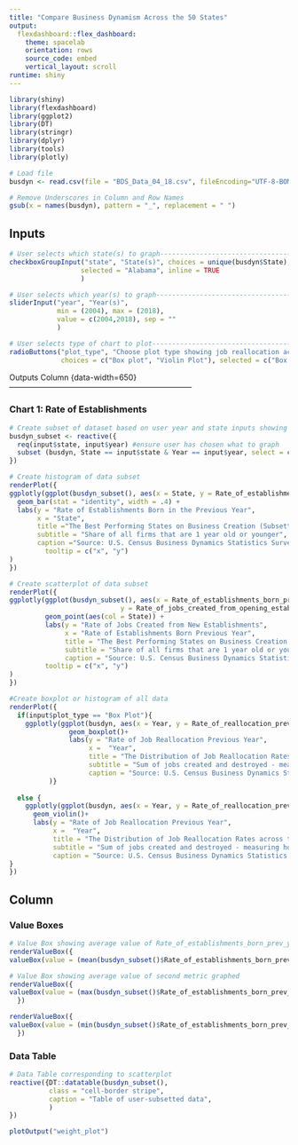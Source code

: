 ---
title: "Compare Business Dynamism Across the 50 States"
output: 
  flexdashboard::flex_dashboard:
    theme: spacelab
    orientation: rows
    source_code: embed
    vertical_layout: scroll
runtime: shiny
---

```{r setup, include=FALSE}
library(shiny)
library(flexdashboard)
library(ggplot2)
library(DT)
library(stringr)
library(dplyr)
library(tools)
library(plotly)

# Load file
busdyn <- read.csv(file = "BDS_Data_04_18.csv", fileEncoding="UTF-8-BOM")

# Remove Underscores in Column and Row Names
gsub(x = names(busdyn), pattern = "_", replacement = " ") 

```
Inputs {.sidebar}
-----------------------------------------------------------------------
```{r sidebar}
# User selects which state(s) to graph------------------------------------------
checkboxGroupInput("state", "State(s)", choices = unique(busdyn$State),
                  selected = "Alabama", inline = TRUE
                  )

# User selects which year(s) to graph-------------------------------------------
sliderInput("year", "Year(s)",
            min = (2004), max = (2018),
            value = c(2004,2018), sep = ""
            )

# User selects type of chart to plot---------------------------------------------
radioButtons("plot_type", "Choose plot type showing job reallocation across all states", 
             choices = c("Box plot", "Violin Plot"), selected = c("Box plot"))
```
Outputs
Column {data-width=650}
-----------------------------------------------------------------------

### Chart 1: Rate of Establishments

```{r plots}
# Create subset of dataset based on user year and state inputs showing new estabs
busdyn_subset <- reactive({
  req(input$state, input$year) #ensure user has chosen what to graph
  subset (busdyn, State == input$state & Year == input$year, select = c(State, Year, Rate_of_establishments_born_prev_year, Rate_of_jobs_created_from_opening_establishments_prev_year))
})

# Create histogram of data subset
renderPlot({
ggplotly(ggplot(busdyn_subset(), aes(x = State, y = Rate_of_establishments_born_prev_year)) +
  geom_bar(stat = "identity", width = .4) +
  labs(y = "Rate of Establishments Born in the Previous Year",
       x = "State",
       title ="The Best Performing States on Business Creation (Subsetted Data)",
       subtitle = "Share of all firms that are 1 year old or younger",
       caption ="Source: U.S. Census Business Dynamics Statistics Survey"),
         tooltip = c("x", "y")
)
})

# Create scatterplot of data subset
renderPlot({
ggplotly(ggplot(busdyn_subset(), aes(x = Rate_of_establishments_born_prev_year,
                            y = Rate_of_jobs_created_from_opening_establishments_prev_year)) + 
         geom_point(aes(col = State)) +
         labs(y = "Rate of Jobs Created from New Establishments",
              x = "Rate of Establishments Born Previous Year",
              title = "The Best Performing States on Business Creation and Resultant Jobs (Subsetted Data)",
              subtitle = "Share of all firms that are 1 year old or younger and share of jobs at these firms", 
              caption = "Source: U.S. Census Business Dynamics Statistics Survey"),
         tooltip = c("x", "y")
)
})

#Create boxplot or histogram of all data
renderPlot({
  if(input$plot_type == "Box Plot"){
    ggplotly(ggplot(busdyn, aes(x = Year, y = Rate_of_reallocation_prev_year)) +
               geom_boxplot()+
               labs(y = "Rate of Job Reallocation Previous Year",
                    x =  "Year",
                    title = "The Distribution of Job Reallocation Rates across the States, 2004-2018",
                    subtitle = "Sum of jobs created and destroyed - measuring how quickly jobs more from shrinking to expanding firms",
                    caption = "Source: U.S. Census Business Dynamics Statistics Survey")
          )}
    
  else {
    ggplotly(ggplot(busdyn, aes(x = Year, y = Rate_of_reallocation_prev_year)) +
      geom_violin()+
      labs(y = "Rate of Job Reallocation Previous Year",
           x =  "Year",
           title = "The Distribution of Job Reallocation Rates across the States, 2004-2018",
           subtitle = "Sum of jobs created and destroyed - measuring how quickly jobs more from shrinking to expanding firms",
           caption = "Source: U.S. Census Business Dynamics Statistics Survey"))
}
})
```

Column {data-width=350}
-----------------------------------------------------------------------

### Value Boxes

```{r valueboxmean}
# Value Box showing average value of Rate_of_establishments_born_prev_year
renderValueBox({
valueBox(value = (mean(busdyn_subset()$Rate_of_establishments_born_prev_year)), "Average Annual Rate of Business Creation", icon = NULL)   })

```

```{r valueboxmax}
# Value Box showing average value of second metric graphed
renderValueBox({
valueBox(value = (max(busdyn_subset()$Rate_of_establishments_born_prev_year)), "Max. Annual Rate of Business Creation", icon = NULL) 
  })

```

```{r valueboxmin}
renderValueBox({
valueBox(value = (min(busdyn_subset()$Rate_of_establishments_born_prev_year)), "Min. Annual Rate of Business Creation", icon = NULL) 
  })
```

### Data Table

```{r datatable}
# Data Table corresponding to scatterplot
reactive({DT::datatable(busdyn_subset(), 
          class = "cell-border stripe",
          caption = "Table of user-subsetted data",
          )
})
```

```{r context="render"}
plotOutput("weight_plot")
```
